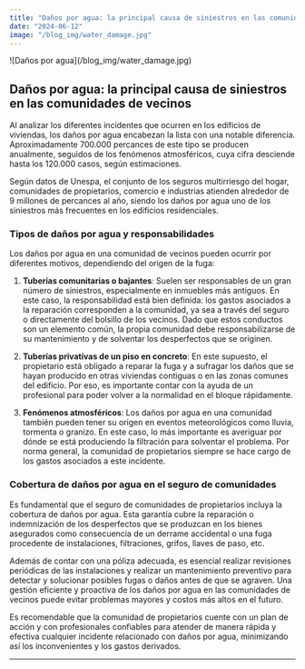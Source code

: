 ```yaml
---
title: "Daños por agua: la principal causa de siniestros en las comunidades de vecinos"
date: "2024-06-12"
image: "/blog_img/water_damage.jpg"
---
```


<div className="flex justify-center">
<article className="prose max-w-none w-full">

<div className="flex flex-col items-center">
  <div className="mb-0">
    ![Daños por agua](/blog_img/water_damage.jpg)
    <h1 className="text-center text-xl font-bold">
      Daños por agua: la principal causa de siniestros en las comunidades de
      vecinos
    </h1>
  </div>
</div>

Al analizar los diferentes incidentes que ocurren en los edificios de viviendas, los daños por agua encabezan la lista con una notable diferencia. Aproximadamente 700.000 percances de este tipo se producen anualmente, seguidos de los fenómenos atmosféricos, cuya cifra desciende hasta los 120.000 casos, según estimaciones.

<div className="flex flex-col items-center">
  Según datos de Unespa, el conjunto de los seguros multirriesgo del hogar,
  comunidades de propietarios, comercio e industrias atienden alrededor de 9
  millones de percances al año, siendo los daños por agua uno de los siniestros
  más frecuentes en los edificios residenciales.
</div>

### Tipos de daños por agua y responsabilidades

Los daños por agua en una comunidad de vecinos pueden ocurrir por diferentes motivos, dependiendo del origen de la fuga:

1. **Tuberías comunitarias o bajantes**: Suelen ser responsables de un gran número de siniestros, especialmente en inmuebles más antiguos. En este caso, la responsabilidad está bien definida: los gastos asociados a la reparación corresponden a la comunidad, ya sea a través del seguro o directamente del bolsillo de los vecinos. Dado que estos conductos son un elemento común, la propia comunidad debe responsabilizarse de su mantenimiento y de solventar los desperfectos que se originen.

2. **Tuberías privativas de un piso en concreto**: En este supuesto, el propietario está obligado a reparar la fuga y a sufragar los daños que se hayan producido en otras viviendas contiguas o en las zonas comunes del edificio. Por eso, es importante contar con la ayuda de un profesional para poder volver a la normalidad en el bloque rápidamente.

3. **Fenómenos atmosféricos**: Los daños por agua en una comunidad también pueden tener su origen en eventos meteorológicos como lluvia, tormenta o granizo. En este caso, lo más importante es averiguar por dónde se está produciendo la filtración para solventar el problema. Por norma general, la comunidad de propietarios siempre se hace cargo de los gastos asociados a este incidente.

### Cobertura de daños por agua en el seguro de comunidades

Es fundamental que el seguro de comunidades de propietarios incluya la cobertura de daños por agua. Esta garantía cubre la reparación o indemnización de los desperfectos que se produzcan en los bienes asegurados como consecuencia de un derrame accidental o una fuga procedente de instalaciones, filtraciones, grifos, llaves de paso, etc.

Además de contar con una póliza adecuada, es esencial realizar revisiones periódicas de las instalaciones y realizar un mantenimiento preventivo para detectar y solucionar posibles fugas o daños antes de que se agraven. Una gestión eficiente y proactiva de los daños por agua en las comunidades de vecinos puede evitar problemas mayores y costos más altos en el futuro.

<div className="flex flex-col items-center">
  Es recomendable que la comunidad de propietarios cuente con un plan de acción
  y con profesionales confiables para atender de manera rápida y efectiva
  cualquier incidente relacionado con daños por agua, minimizando así los
  inconvenientes y los gastos derivados.
</div>

</article>
</div>

---
